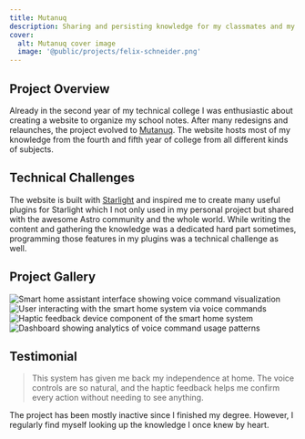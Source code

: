 ```yaml
---
title: Mutanuq
description: Sharing and persisting knowledge for my classmates and my future self
cover:
  alt: Mutanuq cover image
  image: '@public/projects/felix-schneider.png'
---
```


## Project Overview

Already in the second year of my technical college I was enthusiastic about creating a website to organize my school notes. After many redesigns and relaunches, the project evolved to [Mutanuq](https://mutanuq.trueberryless.org). The website hosts most of my knowledge from the fourth and fifth year of college from all different kinds of subjects.


<BreakoutImage src="/projects/project-image-1.png" />

## Technical Challenges

The website is built with [Starlight](https://starlight.astro.build) and inspired me to create many useful plugins for Starlight which I not only used in my personal project but shared with the awesome Astro community and the whole world. While writing the content and gathering the knowledge was a dedicated hard part sometimes, programming those features in my plugins was a technical challenge as well.

## Project Gallery

<div class="grid grid-cols-1 gap-4 md:grid-cols-2">
  <Image
    src="/projects/project-image-1.png"
    alt="Smart home assistant interface showing voice command visualization"
    width={1200}
    height={600}
    class="h-[250px] w-full rounded-lg object-cover"
  />
  <Image
    src="/projects/project-image-2.png"
    alt="User interacting with the smart home system via voice commands"
    width={1200}
    height={600}
    class="h-[250px] w-full rounded-lg object-cover"
  />
  <Image
    src="/projects/project-image-3.png"
    alt="Haptic feedback device component of the smart home system"
    width={1200}
    height={600}
    class="h-[250px] w-full rounded-lg object-cover"
  />
  <Image
    src="/projects/project-image-4.png"
    alt="Dashboard showing analytics of voice command usage patterns"
    width={1200}
    height={600}
    class="h-[250px] w-full rounded-lg object-cover"
  />
</div>

## Testimonial

<BlockQuote author="Maria Rodriguez, Beta Tester">
  This system has given me back my independence at home. The voice controls are so natural, and the haptic feedback
  helps me confirm every action without needing to see anything.
</BlockQuote>

<BreakoutImage src="/projects/project-image-1.png" />

The project has been mostly inactive since I finished my degree. However, I regularly find myself looking up the knowledge I once knew by heart.
